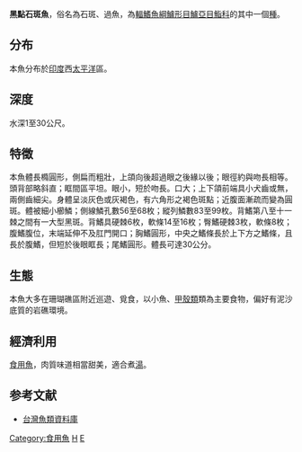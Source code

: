 {{Speciesbox 
| genus = Epinephelus
| species = melanostigma
| status = DD
| status_system = IUCN3.1
| authority =  [[Schultz|Schultz]], 1953
}}
'''黑點石斑魚'''，俗名為石斑、過魚，為[[輻鰭魚綱|輻鰭魚綱]][[鱸形目|鱸形目]][[鱸亞目|鱸亞目]][[鮨科|鮨科]]的其中一個[[種|種]]。

==分布==
本魚分布於[[印度|印度]]西[[太平洋|太平洋]]區。

==深度==
水深1至30公尺。

==特徵==
本魚體長橢圓形，側扁而粗壯，上頜向後超過眼之後緣以後；眼徑約與吻長相等。頭背部略斜直；眶間區平坦。眼小，短於吻長。口大；上下頜前端具小犬齒或無，兩側齒細尖。身體呈淡灰色或灰褐色，有六角形之褐色斑點；近腹面漸疏而變為圓斑。體被細小櫛鱗；側線鱗孔數56至68枚；縱列鱗數83至99枚。背鰭第八至十一棘之間有一大型黑斑。背鰭具硬棘6枚，軟條14至16枚；臀鰭硬棘3枚，軟條8枚；腹鰭腹位，末端延伸不及肛門開口；胸鰭圓形，中央之鰭條長於上下方之鰭條，且長於腹鰭，但短於後眼眶長；尾鰭圓形。體長可達30公分。

==生態==
本魚大多在珊瑚礁區附近巡遊、覓食，以小魚、[[甲殼類|甲殼類]]類為主要食物，偏好有泥沙底質的岩礁環境。

==經濟利用==
[[食用魚|食用魚]]，肉質味道相當甜美，適合煮[[湯|湯]]。

==参考文献==
*[http://fishdb.sinica.edu.tw/ 台灣魚類資料庫]{{Wayback|url=http://fishdb.sinica.edu.tw/ |date=20160304193340 }}
{{Taxonbar|from=Q2594662}}

[[Category:食用魚|Category:食用魚]]
[[Category:石斑魚屬|H]]
[[Category:1953年描述的鱼类|E]]